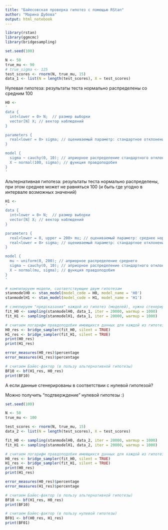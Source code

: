```yaml
---
title: "Байесовская проверка гипотез с помощью RStan"
author: "Марина Дубова"
output: html_notebook
---
```


```r
library(rstan)
library(ggmcmc)
library(bridgesampling)
```

```r
set.seed(100)

N <- 50
true_mu <- 90
# true_sigma <- 125
test_scores <- rnorm(N, true_mu, 15)
data_1 <- list(N = length(test_scores), X = test_scores)
```

Нулевая гипотеза: результаты теста нормально распределены со средним 100

```r
H0 <-
'
data {
  int<lower = 0> N;  // размер выборки
  vector[N] X; // вектор наблюдений
}

parameters {
  real<lower = 0> sigma; // оцениваемый параметр: стандартное отклонение нормального распределения
}

model {
  sigma ~ cauchy(0, 10); // априорное распределение стандартного отклонения
  X ~ normal(100, sigma); // функция правдоподобия
}
'
```

Альтернативная гипотеза: результаты теста нормально распределены, при этом среднее может не равняться 100 (и быть где угодно в интервале возможных значений)

```r
H1 <-
'
data {
  int<lower = 0> N;  // размер выборки
  vector[N] X; // вектор наблюдений
}

parameters {
  real<lower = 0, upper = 200> mu; // оцениваемый параметр: среднее нормального распределения
  real<lower = 0> sigma; // оцениваемый параметр: стандартное отклонение нормального распределения
}

model {
  mu ~ uniform(0, 200); // априорное распределение среднего
  sigma ~ cauchy(0, 10); // априорное распределение стандартного отклонения
  X ~ normal(mu, sigma); // функция правдоподобия
}
'
```

```r
# компилируем модели, соответствующие двум гипотезам
stanmodelH0 <- stan_model(model_code = H0, model_name = 'H0') 
stanmodelH1 <- stan_model(model_code = H1, model_name = 'H1')

# сэмплируем "предсказания" каждой из гипотез (моделей), нужно сгенерировать очень много 
fit_H0 <- sampling(stanmodelH0, data_1, iter = 20000, warmup = 1000)
fit_H1 <- sampling(stanmodelH1, data_1, iter = 20000, warmup = 1000)
```

```r
# считаем логарифм правдоподобия имеющихся данных для каждой из гипотез (моделей)
H0_res <- bridge_sampler(fit_H0, silent = TRUE)
H1_res <- bridge_sampler(fit_H1, silent = TRUE)
print(H0_res)
print(H1_res)
```

```r
error_measures(H0_res)$percentage
error_measures(H1_res)$percentage
```

```r
# считаем Байес-фактор (в пользу альтернативной гипотезы)
BF10 <- bf(H1_res, H0_res)
print(BF10)
```

А если данные сгенерированы в соответствии с нулевой гипотезой?

Можно получить "подтверждение" нулевой гипотезы :)

```r
set.seed(100)

N <- 50
true_mu <- 100

test_scores <- rnorm(N, true_mu, 15)
data_2 <- list(N = length(test_scores), X = test_scores)
```


```r
fit_H0 <- sampling(stanmodelH0, data_2, iter = 20000, warmup = 1000)
fit_H1 <- sampling(stanmodelH1, data_2, iter = 20000, warmup = 1000)
```

```r
# считаем логарифм правдоподобия имеющихся данных для каждой из гипотез (моделей)
H0_res <- bridge_sampler(fit_H0, silent = TRUE)
H1_res <- bridge_sampler(fit_H1, silent = TRUE)
print(H0_res)
print(H1_res)
```

```r
error_measures(H0_res)$percentage
error_measures(H1_res)$percentage
```

```r
# считаем Байес-фактор (в пользу альтернативной гипотезы)
BF10 <- bf(H1_res, H0_res)
print(BF10)

# считаем Байес-фактор (в пользу нулевой гипотезы)
BF01 <- bf(H0_res, H1_res)
print(BF01)
```